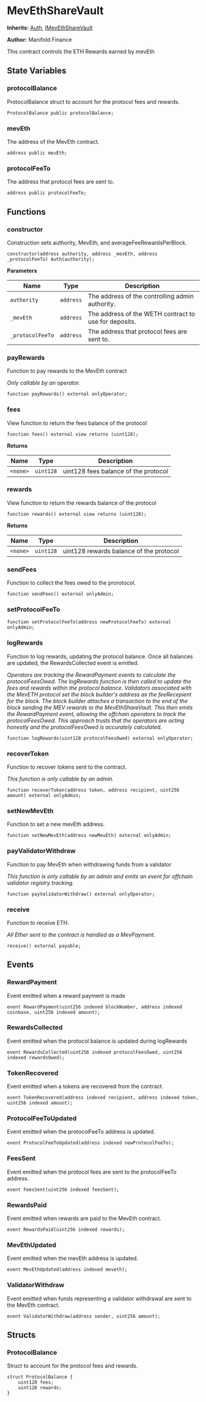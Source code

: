 # MevEthShareVault



**Inherits:**
[Auth](/src/libraries/Auth.sol/contract.Auth.md), [IMevEthShareVault](/src/interfaces/IMevEthShareVault.sol/interface.IMevEthShareVault.md)

**Author:**
Manifold Finance

This contract controls the ETH Rewards earned by mevEth

## State Variables

### protocolBalance

ProtocolBalance struct to account for the protocol fees and rewards.

```solidity
ProtocolBalance public protocolBalance;
```

### mevEth

The address of the MevEth contract.

```solidity
address public mevEth;
```

### protocolFeeTo

The address that protocol fees are sent to.

```solidity
address public protocolFeeTo;
```

## Functions

### constructor

Construction sets authority, MevEth, and averageFeeRewardsPerBlock.

```solidity
constructor(address authority, address _mevEth, address _protocolFeeTo) Auth(authority);
```

**Parameters**

| Name             | Type      | Description                                           |
| ---------------- | --------- | ----------------------------------------------------- |
| `authority`      | `address` | The address of the controlling admin authority.       |
| `_mevEth`        | `address` | The address of the WETH contract to use for deposits. |
| `_protocolFeeTo` | `address` | The address that protocol fees are sent to.           |

### payRewards

Function to pay rewards to the MevEth contract

_Only callable by an operator._

```solidity
function payRewards() external onlyOperator;
```

### fees

View function to return the fees balance of the protocol

```solidity
function fees() external view returns (uint128);
```

**Returns**

| Name     | Type      | Description                          |
| -------- | --------- | ------------------------------------ |
| `<none>` | `uint128` | uint128 fees balance of the protocol |

### rewards

View function to return the rewards balance of the protocol

```solidity
function rewards() external view returns (uint128);
```

**Returns**

| Name     | Type      | Description                             |
| -------- | --------- | --------------------------------------- |
| `<none>` | `uint128` | uint128 rewards balance of the protocol |

### sendFees

Function to collect the fees owed to the prorotocol.

```solidity
function sendFees() external onlyAdmin;
```

### setProtocolFeeTo

```solidity
function setProtocolFeeTo(address newProtocolFeeTo) external onlyAdmin;
```

### logRewards

Function to log rewards, updating the protocol balance. Once all balances are updated, the RewardsCollected event is emitted.

_Operators are tracking the RewardPayment events to calculate the protocolFeesOwed.
The logRewards function is then called to update the fees and rewards within the protocol balance.
Validators associated with the MevETH protocol set the block builder's address as the feeRecepient for the block.
The block builder attaches a transaction to the end of the block sending the MEV rewards to the MevEthShareVault.
This then emits the RewardPayment event, allowing the offchain operators to track the protocolFeesOwed.
This approach trusts that the operators are acting honestly and the protocolFeesOwed is accurately calculated._

```solidity
function logRewards(uint128 protocolFeesOwed) external onlyOperator;
```

### recoverToken

Function to recover tokens sent to the contract.

_This function is only callable by an admin._

```solidity
function recoverToken(address token, address recipient, uint256 amount) external onlyAdmin;
```

### setNewMevEth

Function to set a new mevEth address.

```solidity
function setNewMevEth(address newMevEth) external onlyAdmin;
```

### payValidatorWithdraw

Function to pay MevEth when withdrawing funds from a validator

_This function is only callable by an admin and emits an event for offchain validator registry tracking._

```solidity
function payValidatorWithdraw() external onlyOperator;
```

### receive

Function to receive ETH.

_All Ether sent to the contract is handled as a MevPayment._

```solidity
receive() external payable;
```

## Events

### RewardPayment

Event emitted when a reward payment is made

```solidity
event RewardPayment(uint256 indexed blockNumber, address indexed coinbase, uint256 indexed amount);
```

### RewardsCollected

Event emitted when the protocol balance is updated during logRewards

```solidity
event RewardsCollected(uint256 indexed protocolFeesOwed, uint256 indexed rewardsOwed);
```

### TokenRecovered

Event emitted when a tokens are recovered from the contract.

```solidity
event TokenRecovered(address indexed recipient, address indexed token, uint256 indexed amount);
```

### ProtocolFeeToUpdated

Event emitted when the protocolFeeTo address is updated.

```solidity
event ProtocolFeeToUpdated(address indexed newProtocolFeeTo);
```

### FeesSent

Event emitted when the protocol fees are sent to the protocolFeeTo address.

```solidity
event FeesSent(uint256 indexed feesSent);
```

### RewardsPaid

Event emitted when rewards are paid to the MevEth contract.

```solidity
event RewardsPaid(uint256 indexed rewards);
```

### MevEthUpdated

Event emitted when the mevEth address is updated.

```solidity
event MevEthUpdated(address indexed meveth);
```

### ValidatorWithdraw

Event emitted when funds representing a validator withdrawal are sent to the MevEth contract.

```solidity
event ValidatorWithdraw(address sender, uint256 amount);
```

## Structs

### ProtocolBalance

Struct to account for the protocol fees and rewards.

```solidity
struct ProtocolBalance {
    uint128 fees;
    uint128 rewards;
}
```
